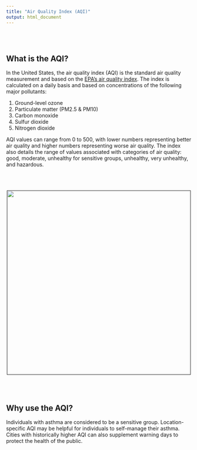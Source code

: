 ```yaml
---
title: "Air Quality Index (AQI)"
output: html_document
---
```


<br></br>

## What is the AQI?

In the United States, the air quality index (AQI) is the standard air quality measurement and based on the [EPA's air quality index](https://www.airnow.gov/aqi/aqi-basics/). The index is calculated on a daily basis and based on concentrations of the following major pollutants:  

1. Ground-level ozone  
2. Particulate matter (PM2.5 & PM10)
3. Carbon monoxide  
4. Sulfur dioxide  
5. Nitrogen dioxide    

AQI values can range from 0 to 500, with lower numbers representing better air quality and higher numbers representing worse air quality. The index also details the range of values associated with categories of air quality: good, moderate, unhealthy for sensitive groups, unhealthy, very unhealthy, and hazardous.  

<br></br>

<center><a href=""><img src= "images/aqi_chart.png" width="500"/>
</a></center>

<br></br>

## Why use the AQI?

Individuals with asthma are considered to be a sensitive group. Location-specific AQI may be helpful for individuals to self-manage their asthma. Cities with historically higher AQI can also supplement warning days to protect the health of the public. 